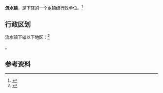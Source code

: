 {{中国乡级行政区|42/06/84/106/000}}

'''流水镇'''，是{{PRC admin/fullname|42/06/84/106/000|3}}下辖的一个[[乡镇|乡镇]]级行政单位。<ref>{{PRC admin/ref sgc|{{PRC admin/parent|42/06/84/106/000}}}}</ref>

== 行政区划 ==

流水镇下辖以下地区：<ref>{{PRC admin/ref sgc|42/06/84/106/000}}</ref>

{{PRC admin/children|42/06/84/106/000}}。

== 参考资料 ==

{{reflist}}

{{行政区划小作品}}
{{PRC admin/navcat|42/06/84/106/000}}